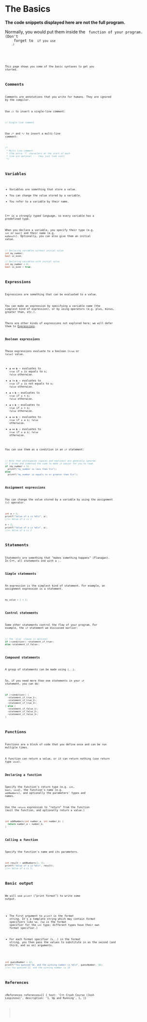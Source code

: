 
# The Basics

<NoteBox type="info">
  <p>
    <b>The code snippets displayed here are not the full program.</b>
  </p>
  <p>
    Normally, you would put them inside the <Code str="main()" /> function of your program. (Don't
    forget to <Code str="#include <cstdio>" /> if you use <Code str="printf" />
    .)
  </p>
</NoteBox>

This page shows you some of the basic syntaxes to get you started.

## Comments

Comments are annotations that you write for humans. They are ignored by the compiler.

Use `//` to insert a single-line comment:

```cpp
// Single-line comment
```

Use `/*` and `*/` to insert a multi-line comment:

```cpp
/*
 * Multi-line comment
 * (The extra '*' characters at the start of each
 * line are optional --- they just look cool)
 */
```

## Variables

- Variables are something that store a value.
- You can change the value stored by a variable.
- You refer to a variable by their name.

C++ is a _strongly typed language_, so every variable has a predefined type.

When you declare a variable, you specify their type (e.g. `int` or `bool`) and their name (e.g. `myResult`). Optionally, you can also give them an initial value.

```cpp
// Declaring variables without initial value
int my_number;
bool is_even;

// Declaring variables with initial value
int my_number = 0;
bool is_even = true;
```

## Expressions

Expressions are something that can be evaluated to a value.

You can make an expression by specifying a variable name (the simplest kind of expression), or by using operators (e.g. plus, minus, greater than, etc.).

There are other kinds of expressions not explored here; we will defer them to [Expressions](/prog/cpp/core/expressions).

### Boolean expressions

These expressions evaluate to a boolean (`true` or `false`) value.

- **`a == b`** &mdash; evaluates to `true` if `a` is equals to `b`; `false` otherwise.
- **`a != b`** &mdash; evaluates to `true` if `a` is not equals to `b`; `false` otherwise.
- **`a < b`** &mdash; evaluates to `true` if `a` < `b`; `false` otherwise.
- **`a > b`** &mdash; evaluates to `true` if `a` > `b`; `false` otherwise.
- **`a <= b`** &mdash; evaluates to `true` if `a` &le; `b`; `false` otherwise.
- **`a >= b`** &mdash; evaluates to `true` if `a` &ge; `b`; `false` otherwise.

You can use them as a condition in an `if` statement:

```cpp
// Note that whitespaces (spaces and newlines) are generally ignored.
// I broke and indented the code to make it easier for you to read.
if (my_number < 5)
  printf("my_number is less than 5\n");
else
  printf("my_number is equals to or greater than 5\n");
```

### Assignment expressions

You can change the value stored by a variable by using the assignment (`=`) operator.

```cpp
int a = 1;
printf("Value of a is %d\n", a);
//=> Value of a is 1

a = 2;
printf("Value of a is %d\n", a);
//=> Value of a is 2
```

## Statements

Statements are something that "makes something happens" (Flanagan). In C++, all statements end with a `;`.

### Simple statements

An expression is the simplest kind of statement. For example, an assignment expression is a statement.

```cpp
my_value = 1 + 2;
```

### Control statements

Some other statements control the _flow_ of your program. For example, the `if` statement we discussed earlier:

```cpp
// The `else` clause is optional
if (<condition>) <statement_if_true>;
else <statement_if_false>;
```

### Compound statements

A group of statements can be made using `{...}`.

So, if you need more than one statements in your `if` statement, you can do:

```cpp
if (<condition>) {
  <statement_if_true_1>;
  <statement_if_true_2>;
  <statement_if_true_3>;
} else {
  <statement_if_false_1>;
  <statement_if_false_2>;
  <statement_if_false_3>;
}
```

## Functions

Functions are a block of code that you define once and can be run multiple times.

A function can return a value, or it can return nothing (use return type `void`).

### Declaring a function

Specify the function's return type (e.g. `int`, `bool`, `void`), the function's name (e.g. `addNumbers`), and optionally the parameters' types and names.

Use the `return` expression to "return" from the function (exit the function, and optionally return a value.)

```cpp
int addNumbers(int number_a, int number_b) {
  return number_a + number_b;
}
```

### Calling a function

Specify the function's name and its parameters.

```cpp
int result = addNumbers(2, 3);
printf("Value of a is %d\n", result);
//=> Value of a is 5;
```

## Basic output

We will use `printf` ("print format") to write some output.

- The first argument to `printf` is the _format string_. It's a template string which may contain _format specifiers_ like `%d`. (`%d` is the format specifier for the `int` type; different types have their own format specifier.)

- For each format specifier (`%...`) in the format string, you then pass the values to substitute in as the second (and third, and so on) arguments.

```cpp
int guessNumber = 12;
printf("You guessed %d, and the winning number is %d\n", guessNumber, 18);
//=> You guessed 12, and the winning number is 18
```

## References

<References
  references={[
    {
      text: 'C++ Crash Course (Josh Lospinoso)',
      description: '1. Up and Running',
    },
  ]}
></References>
